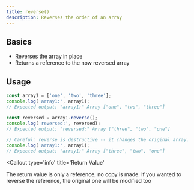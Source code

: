 ```yaml
---
title: reverse()
description: Reverses the order of an array
---
```


## Basics

- Reverses the array in place
- Returns a reference to the now reversed array

## Usage

```js
const array1 = ['one', 'two', 'three'];
console.log('array1:', array1);
// Expected output: "array1:" Array ["one", "two", "three"]

const reversed = array1.reverse();
console.log('reversed:', reversed);
// Expected output: "reversed:" Array ["three", "two", "one"]

// Careful: reverse is destructive -- it changes the original array.
console.log('array1:', array1);
// Expected output: "array1:" Array ["three", "two", "one"]
```

<Callout
  type='info'
  title='Return Value'
>
  The return value is only a reference, no copy is made. If you wanted to
  reverse the reference, the original one will be modified too
</Callout>

